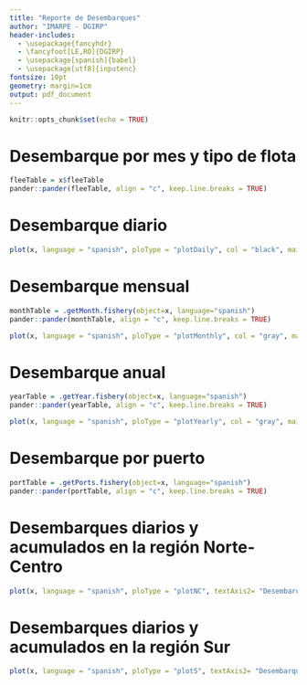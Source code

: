 ```yaml
---
title: "Reporte de Desembarques"
author: "IMARPE - DGIRP"
header-includes:
  - \usepackage{fancyhdr}
  - \fancyfoot[LE,RO]{DGIRP}
  - \usepackage[spanish]{babel}
  - \usepackage[utf8]{inputenc}
fontsize: 10pt
geometry: margin=1cm
output: pdf_document
---
```


\pagenumbering{gobble}

```r
knitr::opts_chunk$set(echo = TRUE)
```

# Desembarque por mes y tipo de flota
```r
fleeTable = x$fleeTable
pander::pander(fleeTable, align = "c", keep.line.breaks = TRUE)
```

# Desembarque diario
```r
plot(x, language = "spanish", ploType = "plotDaily", col = "black", main = "")
```

\pagebreak

# Desembarque mensual
\vspace{1.5cm}
```r
monthTable = .getMonth.fishery(object=x, language="spanish")
pander::pander(monthTable, align = "c", keep.line.breaks = TRUE)
```
\vspace{3cm}
```r
plot(x, language = "spanish", ploType = "plotMonthly", col = "gray", main = "")
```

\pagebreak

# Desembarque anual
\vspace{1.5cm}
```r
yearTable = .getYear.fishery(object=x, language="spanish")
pander::pander(yearTable, align = "c", keep.line.breaks = TRUE)
```
\vspace{3cm}
```r
plot(x, language = "spanish", ploType = "plotYearly", col = "gray", main = "")
```

\pagebreak

# Desembarque por puerto
```r
portTable = .getPorts.fishery(object=x, language="spanish")
pander::pander(portTable, align = "c", keep.line.breaks = TRUE)
```

# Desembarques diarios y acumulados en la región Norte-Centro
```r
plot(x, language = "spanish", ploType = "plotNC", textAxis2= "Desembarque diario (t)", textAxis4="Desembarque acomulado (miles t)")
```

\pagebreak

# Desembarques diarios y acumulados en la región Sur
```r
plot(x, language = "spanish", ploType = "plotS", textAxis2= "Desembarque diario (t)", textAxis4="Desembarque acomulado (miles t)")
```
